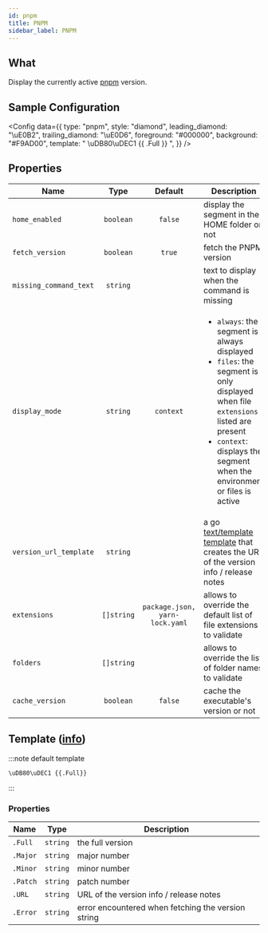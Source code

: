 ```yaml
---
id: pnpm
title: PNPM
sidebar_label: PNPM
---
```


## What

Display the currently active [pnpm][pnpm-docs] version.

## Sample Configuration


<Config
  data={{
    type: "pnpm",
    style: "diamond",
    leading_diamond: "\uE0B2",
    trailing_diamond: "\uE0D6",
    foreground: "#000000",
    background: "#F9AD00",
    template: " \uDB80\uDEC1 {{ .Full }} ",
  }}
/>

## Properties

| Name                   |    Type    |            Default             | Description                                                                                                                                                                                                                          |
| ---------------------- | :--------: | :----------------------------: | ------------------------------------------------------------------------------------------------------------------------------------------------------------------------------------------------------------------------------------ |
| `home_enabled`         | `boolean`  |            `false`             | display the segment in the HOME folder or not                                                                                                                                                                                        |
| `fetch_version`        | `boolean`  |             `true`             | fetch the PNPM version                                                                                                                                                                                                               |
| `missing_command_text` |  `string`  |                                | text to display when the command is missing                                                                                                                                                                                          |
| `display_mode`         |  `string`  |           `context`            | <ul><li>`always`: the segment is always displayed</li><li>`files`: the segment is only displayed when file `extensions` listed are present</li><li>`context`: displays the segment when the environment or files is active</li></ul> |
| `version_url_template` |  `string`  |                                | a go [text/template][go-text-template] [template][templates] that creates the URL of the version info / release notes                                                                                                                |
| `extensions`           | `[]string` | `package.json, yarn-lock.yaml` | allows to override the default list of file extensions to validate                                                                                                                                                                   |
| `folders`              | `[]string` |                                | allows to override the list of folder names to validate                                                                                                                                                                              |
| `cache_version`        | `boolean`  |            `false`             | cache the executable's version or not                                                                                                                                                                                                |

## Template ([info][templates])

:::note default template

```template
\uDB80\uDEC1 {{.Full}}
```

:::

### Properties

| Name     | Type     | Description                                        |
| -------- | -------- | -------------------------------------------------- |
| `.Full`  | `string` | the full version                                   |
| `.Major` | `string` | major number                                       |
| `.Minor` | `string` | minor number                                       |
| `.Patch` | `string` | patch number                                       |
| `.URL`   | `string` | URL of the version info / release notes            |
| `.Error` | `string` | error encountered when fetching the version string |

[go-text-template]: https://golang.org/pkg/text/template/
[templates]: /docs/configuration/templates
[pnpm-docs]: https://pnpm.io
